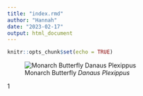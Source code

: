 ```yaml
---
title: "index.rmd"
author: "Hannah"
date: "2023-02-17"
output: html_document
---
```


```r
knitr::opts_chunk$set(echo = TRUE)
```

![Monarch Butterfly *Danaus Plexippus*](https://i.natgeofe.com/k/9acd2bad-fb0e-43a8-935d-ec0aefc60c2f/monarch-butterfly-grass_4x3.jpg)

1